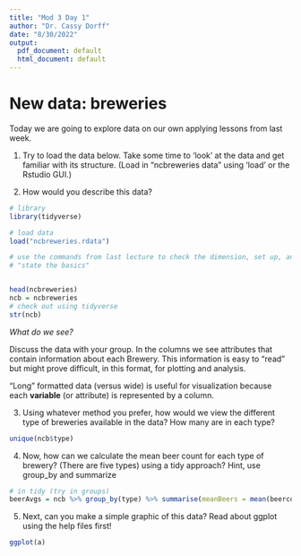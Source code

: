 ```yaml
---
title: "Mod 3 Day 1"
author: "Dr. Cassy Dorff"
date: "8/30/2022"
output:
  pdf_document: default
  html_document: default
---
```


# New data: breweries

Today we are going to explore data on our own applying lessons from last week.

1. Try to load the data below. Take some time to 'look' at the data and get familiar with its structure. (Load in "ncbreweries data" using 'load' or the Rstudio GUI.)

2. How would you describe this data?

```r
# library
library(tidyverse)

# load data
load("ncbreweries.rdata") 

# use the commands from last lecture to check the dimension, set up, and variable names
# "state the basics"


head(ncbreweries)
ncb = ncbreweries
# check out using tidyverse
str(ncb)

```

_What do we see?_

Discuss the data with your group. In the columns we see attributes that contain information about each Brewery. This information is easy to "read" but might prove difficult, in this format, for plotting and analysis.

"Long" formatted data (versus wide) is useful for visualization because each **variable** (or attribute) is represented by a column.

3. Using whatever method you prefer, how would we view the different type of breweries available in the data? How many are in each type?

```r
unique(ncb$type)

```


4. Now, how can we calculate the mean beer count for each type of brewery? (There are five types) using a tidy approach? Hint, use group_by and summarize

```r
# in tidy (try in groups)
beerAvgs = ncb %>% group_by(type) %>% summarise(meanBeers = mean(beercount))

```


5. Next, can you make a simple graphic of this data? Read about ggplot using the help files first!

```r
ggplot(a)

```
